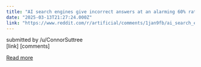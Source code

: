 ```yaml
---
title: "AI search engines give incorrect answers at an alarming 60% rate, study says; Ars Technica"
date: "2025-03-13T21:27:24.000Z"
link: "https://www.reddit.com/r/artificial/comments/1jan9fb/ai_search_engines_give_incorrect_answers_at_an/"
---
```


submitted by    /u/ConnorSuttree  
 [link]   [comments]

[Read more](https://www.reddit.com/r/artificial/comments/1jan9fb/ai_search_engines_give_incorrect_answers_at_an/)
